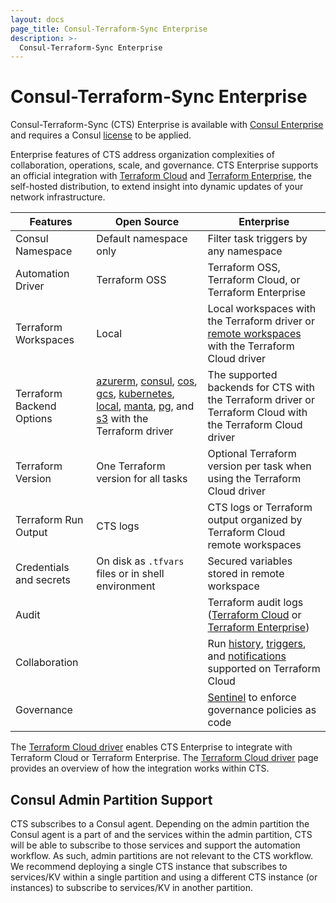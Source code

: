 ```yaml
---
layout: docs
page_title: Consul-Terraform-Sync Enterprise
description: >-
  Consul-Terraform-Sync Enterprise
---
```


# Consul-Terraform-Sync Enterprise

Consul-Terraform-Sync (CTS) Enterprise is available with [Consul Enterprise](https://www.hashicorp.com/products/consul) and requires a Consul [license](/consul/docs/nia/enterprise/license) to be applied.

Enterprise features of CTS address organization complexities of collaboration, operations, scale, and governance. CTS Enterprise supports an official integration with [Terraform Cloud](https://cloud.hashicorp.com/products/terraform) and [Terraform Enterprise](/terraform/enterprise), the self-hosted distribution, to extend insight into dynamic updates of your network infrastructure.

| Features | Open Source | Enterprise |
|----------|-------------|------------|
| Consul Namespace | Default namespace only | Filter task triggers by any namespace |
| Automation Driver | Terraform OSS | Terraform OSS, Terraform Cloud, or Terraform Enterprise |
| Terraform Workspaces | Local | Local workspaces with the Terraform driver or [remote workspaces](/terraform/cloud-docs/workspaces) with the Terraform Cloud driver |
| Terraform Backend Options | [azurerm](/terraform/language/settings/backends/azurerm), [consul](/terraform/language/settings/backends/consul), [cos](/terraform/language/settings/backends/cos), [gcs](/terraform/language/settings/backends/gcs), [kubernetes](/terraform/language/settings/backends/kubernetes), [local](/terraform/language/settings/backends/local), [manta](/terraform/language/v1.2.x/settings/backends/manta), [pg](/terraform/language/settings/backends/pg), and [s3](/terraform/language/settings/backends/s3) with the Terraform driver | The supported backends for CTS with the Terraform driver or Terraform Cloud with the Terraform Cloud driver |
| Terraform Version | One Terraform version for all tasks | Optional Terraform version per task when using the Terraform Cloud driver |
| Terraform Run Output | CTS logs | CTS logs or Terraform output organized by Terraform Cloud remote workspaces |
| Credentials and secrets | On disk as `.tfvars` files or in shell environment | Secured variables stored in remote workspace |
| Audit | | Terraform audit logs ([Terraform Cloud](/terraform/cloud-docs/api-docs/audit-trails) or [Terraform Enterprise](/terraform/enterprise/admin/infrastructure/logging)) |
| Collaboration | | Run [history](/terraform/cloud-docs/run/manage), [triggers](/terraform/cloud-docs/workspaces/settings/run-triggers), and [notifications](/terraform/cloud-docs/workspaces/settings/notifications) supported on Terraform Cloud |
| Governance | | [Sentinel](/terraform/cloud-docs/policy-enforcement) to enforce governance policies as code |

The [Terraform Cloud driver](/consul/docs/nia/configuration#terraform-cloud-driver) enables CTS Enterprise to integrate with Terraform Cloud or Terraform Enterprise. The [Terraform Cloud driver](/consul/docs/nia/network-drivers/terraform-cloud) page provides an overview of how the integration works within CTS.

## Consul Admin Partition Support
CTS subscribes to a Consul agent. Depending on the admin partition the Consul agent is a part of and the services within the admin partition, CTS will be able to subscribe to those services and support the automation workflow. As such, admin partitions are not relevant to the CTS workflow. We recommend deploying a single CTS instance that subscribes to services/KV within a single partition and using a different CTS instance (or instances) to subscribe to services/KV in another partition.

